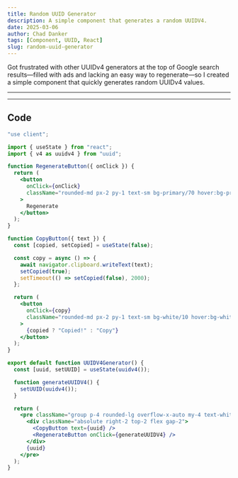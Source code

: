 ```yaml
---
title: Random UUID Generator
description: A simple component that generates a random UUIDV4.
date: 2025-03-06
author: Chad Danker
tags: [Component, UUID, React]
slug: random-uuid-generator
---
```


Got frustrated with other UUIDv4 generators at the top of Google search results—filled with ads and lacking an easy way to regenerate—so I created a simple component that quickly generates random UUIDv4 values.

---

<UUIDV4Generator />

---

## Code

```jsx
"use client";

import { useState } from "react";
import { v4 as uuidv4 } from "uuid";

function RegenerateButton({ onClick }) {
  return (
    <button
      onClick={onClick}
      className="rounded-md px-2 py-1 text-sm bg-primary/70 hover:bg-primary/90 transition-colors cursor-pointer"
    >
      Regenerate
    </button>
  );
}

function CopyButton({ text }) {
  const [copied, setCopied] = useState(false);

  const copy = async () => {
    await navigator.clipboard.writeText(text);
    setCopied(true);
    setTimeout(() => setCopied(false), 2000);
  };

  return (
    <button
      onClick={copy}
      className="rounded-md px-2 py-1 text-sm bg-white/10 hover:bg-white/20 transition-colors cursor-pointer"
    >
      {copied ? "Copied!" : "Copy"}
    </button>
  );
}

export default function UUIDV4Generator() {
  const [uuid, setUUID] = useState(uuidv4());

  function generateUUIDV4() {
    setUUID(uuidv4());
  }

  return (
    <pre className="group p-4 rounded-lg overflow-x-auto my-4 text-white bg-black/75 relative">
      <div className="absolute right-2 top-2 flex gap-2">
        <CopyButton text={uuid} />
        <RegenerateButton onClick={generateUUIDV4} />
      </div>
      {uuid}
    </pre>
  );
}
```
